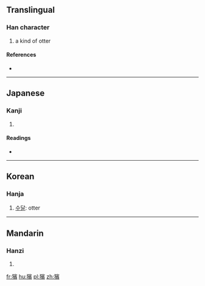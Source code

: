 ==Translingual==

===Han character===
{{Han char|rn=94|rad=犬|as=14|sn=17|four=|canj=KHJMC}}

# a kind of otter

====References====
* {{Han ref|kx=0720.170|dkj=20756|dj=1132.050|hdz=21374.110|uh=7371|ud=29553}}

----

==Japanese==

===Kanji===
{{ja-kanji|grade=|rs=犬14}}

# {{defn|lang=ja|sort=犬14}}

====Readings====
* {{ja-readings|on=[[ひん]] (hin), [[びん]] (bin), [[へん]] (hen)|kun=}}

----

==Korean==

===Hanja===
{{ko-hanja|hangeul=빈|rv=bin|mr=pin}}

# [[수달]]: otter

----

==Mandarin==

===Hanzi===
{{cmn-hanzi|pin=[[pín]] ([[pin2]])|wg=p'in<sup>2</sup>}}

# {{defn|lang=cmn|sort=犬14}}

[[fr:獱]]
[[hu:獱]]
[[pl:獱]]
[[zh:獱]]